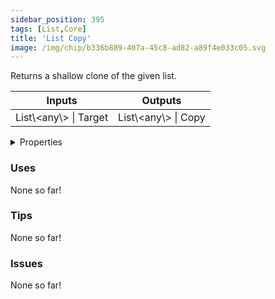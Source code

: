 ```yaml
---
sidebar_position: 395
tags: [List,Core]
title: 'List Copy'
image: /img/chip/b336b889-407a-45c8-ad82-a89f4e033c05.svg
---
```


Returns a shallow clone of the given list.



<IChip uuid="b336b889-407a-45c8-ad82-a89f4e033c05"/>

<table><thead><tr><th>Inputs</th><th>Outputs</th></tr></thead><tbody><tr><td>List\&lt;any\&gt; | Target</td><td>List\&lt;any\&gt; | Copy</td></tr></tbody></table>

<details>
  <summary>Properties</summary>
  <div>
    <div>
    <table>
      <tbody>
        <tr>
          <td>Is beta required?</td>
          <td>No</td>
        </tr>
        <tr>
          <td>Is chip a trolling risk?</td>
          <td>No</td>
        </tr>
        <tr>
          <td>Is chip a role assignment risk?</td>
          <td>No</td>
        </tr>
        <tr>
          <td>Chip UUID</td>
          <td>b336b889-407a-45c8-ad82-a89f4e033c05</td>
        </tr>
        <tr>
          <td>Room availability</td>
          <td>Available everywhere</td>
        </tr>
      </tbody>
    </table>
    </div>
  </div>
</details>

### Uses

None so far!

### Tips

None so far!

### Issues

None so far!